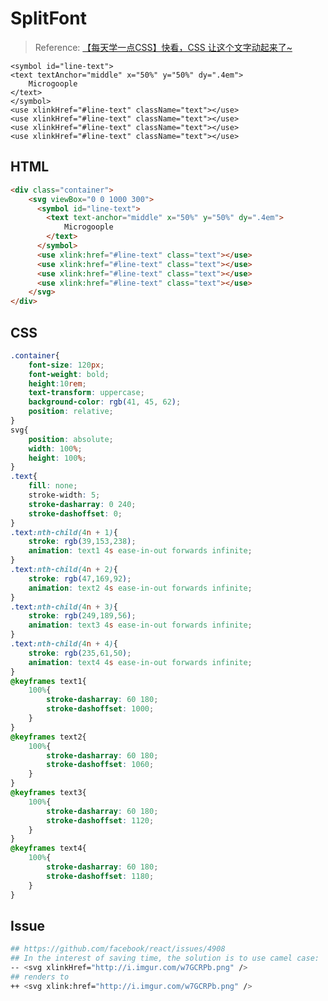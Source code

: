 
<Meta title="@SVG/SplitFont" />

# SplitFont
> Reference: [【每天学一点CSS】快看，CSS 让这个文字动起来了~](https://www.bilibili.com/video/BV16p4y117k1)

    <symbol id="line-text">
    <text textAnchor="middle" x="50%" y="50%" dy=".4em">
        Microgoople
    </text>
    </symbol>
    <use xlinkHref="#line-text" className="text"></use>
    <use xlinkHref="#line-text" className="text"></use>
    <use xlinkHref="#line-text" className="text"></use>
    <use xlinkHref="#line-text" className="text"></use>
</svg>

<div className="Wrap_SplitFont">
    <FontSvg />
</div>

## HTML

```html
<div class="container">
    <svg viewBox="0 0 1000 300">
      <symbol id="line-text">
        <text text-anchor="middle" x="50%" y="50%" dy=".4em">
            Microgoople
        </text>
      </symbol>
      <use xlink:href="#line-text" class="text"></use>
      <use xlink:href="#line-text" class="text"></use>
      <use xlink:href="#line-text" class="text"></use>
      <use xlink:href="#line-text" class="text"></use>
    </svg>
</div>
```

## CSS

```css
.container{
    font-size: 120px;
    font-weight: bold;
    height:10rem;
    text-transform: uppercase;
    background-color: rgb(41, 45, 62);
    position: relative;
}
svg{
    position: absolute;
    width: 100%;
    height: 100%;
}
.text{
    fill: none;
    stroke-width: 5;
    stroke-dasharray: 0 240;
    stroke-dashoffset: 0;
}
.text:nth-child(4n + 1){
    stroke: rgb(39,153,238);
    animation: text1 4s ease-in-out forwards infinite;
}
.text:nth-child(4n + 2){
    stroke: rgb(47,169,92);
    animation: text2 4s ease-in-out forwards infinite;
}
.text:nth-child(4n + 3){
    stroke: rgb(249,189,56);
    animation: text3 4s ease-in-out forwards infinite;
}
.text:nth-child(4n + 4){
    stroke: rgb(235,61,50);
    animation: text4 4s ease-in-out forwards infinite;
}
@keyframes text1{
    100%{
        stroke-dasharray: 60 180;
        stroke-dashoffset: 1000;
    }
}
@keyframes text2{
    100%{
        stroke-dasharray: 60 180;
        stroke-dashoffset: 1060;
    }
}
@keyframes text3{
    100%{
        stroke-dasharray: 60 180;
        stroke-dashoffset: 1120;
    }
}
@keyframes text4{
    100%{
        stroke-dasharray: 60 180;
        stroke-dashoffset: 1180;
    }
}
```

## Issue

```bash
## https://github.com/facebook/react/issues/4908
## In the interest of saving time, the solution is to use camel case:
-- <svg xlinkHref="http://i.imgur.com/w7GCRPb.png" />
## renders to
++ <svg xlink:href="http://i.imgur.com/w7GCRPb.png" />
```
